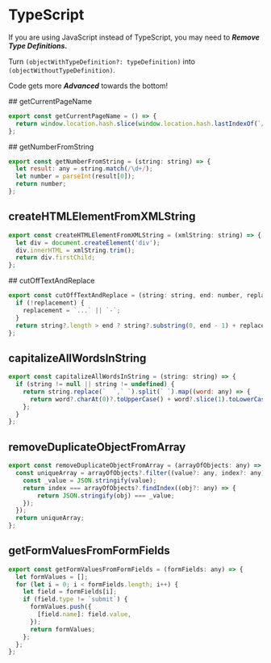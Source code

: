 # TypeScript

If you are using JavaScript instead of TypeScript, you may need to  ***Remove Type Definitions.***

Turn `(objectWithTypeDefinition?: typeDefinition)` into `(objectWithoutTypeDefinition)`.

Code gets more ***Advanced*** towards the bottom!

<div className="anchorHeader" style={{marginTop: -20, position: `relative`, width: `100%`}}>
  <div style={{maxWidth: `100%`}} className="textOverflow extended">
    ## getCurrentPageName
  </div>
</div>

```js showLineNumbers filename="getCurrentPageName.js" {2} copy
export const getCurrentPageName = () => {
  return window.location.hash.slice(window.location.hash.lastIndexOf(`/`)).replace(`/`, ``);
};
```

<div className="anchorHeader" style={{marginTop: -20, position: `relative`, width: `100%`}}>
  <div style={{maxWidth: `100%`}} className="textOverflow extended">
    ## getNumberFromString
  </div>
</div>

```js showLineNumbers filename="getNumberFromString.js" {1,4} copy
export const getNumberFromString = (string: string) => {
  let result: any = string.match(/\d+/);
  let number = parseInt(result[0]);
  return number;
};
```

## createHTMLElementFromXMLString

```js showLineNumbers filename="createHTMLElementFromXMLString.js" {1,4} copy
export const createHTMLElementFromXMLString = (xmlString: string) => {
  let div = document.createElement('div');
  div.innerHTML = xmlString.trim();
  return div.firstChild;
};
```

<div className="anchorHeader" style={{marginTop: -20, position: `relative`, width: `100%`}}>
  <div style={{maxWidth: `100%`}} className="textOverflow extended">
    ## cutOffTextAndReplace
  </div>
</div>

```js showLineNumbers filename="cutOffTextAndReplace.js" {1,5,8} copy
export const cutOffTextAndReplace = (string: string, end: number, replacement?: string) => {
  if (!replacement) {
    replacement = `...` || `-`;
  }
  return string?.length > end ? string?.substring(0, end - 1) + replacement : string;
};
```

## capitalizeAllWordsInString

```js showLineNumbers filename="capitalizeAllWordsInString.js" {1,4} copy
export const capitalizeAllWordsInString = (string: string) => {
  if (string != null || string != undefined) {
    return string.replace(`  `,` `).split(` `).map((word: any) => {
      return word?.charAt(0)?.toUpperCase() + word?.slice(1).toLowerCase()).join();
    };
  }
};
```

## removeDuplicateObjectFromArray

```js showLineNumbers filename="removeDuplicateObjectFromArray.js" {1,5,8} copy
export const removeDuplicateObjectFromArray = (arrayOfObjects: any) => {
  const uniqueArray = arrayOfObjects?.filter((value?: any, index?: any) => {
    const _value = JSON.stringify(value);
    return index === arrayOfObjects?.findIndex((obj?: any) => {
        return JSON.stringify(obj) === _value;
    });
  });
  return uniqueArray;
};
```

## getFormValuesFromFormFields

```js showLineNumbers filename="getFormValuesFromFormFields.js" {1,5,7,9} copy
export const getFormValuesFromFormFields = (formFields: any) => {
  let formValues = [];
  for (let i = 0; i < formFields.length; i++) {
    let field = formFields[i];
    if (field.type != `submit`) {
      formValues.push({
        [field.name]: field.value,
      });
      return formValues;
    };
  };
};
